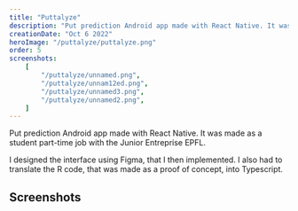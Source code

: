 ```yaml
---
title: "Puttalyze"
description: "Put prediction Android app made with React Native. It was made as a student part-time job with the Junior Entreprise EPFL."
creationDate: "Oct 6 2022"
heroImage: "/puttalyze/puttalyze.png"
order: 5
screenshots:
    [
        "/puttalyze/unnamed.png",
        "/puttalyze/unnam12ed.png",
        "/puttalyze/unnamed3.png",
        "/puttalyze/unnamed2.png",
    ]
---
```


Put prediction Android app made with React Native.
It was made as a student part-time job with the Junior Entreprise EPFL.

I designed the interface using Figma, that I then implemented.
I also had to translate the R code, that was made as a proof of concept, into Typescript.

<div class="divider my-2"></div>

## Screenshots


<ScreenshotList screenshots={frontmatter.screenshots} />
